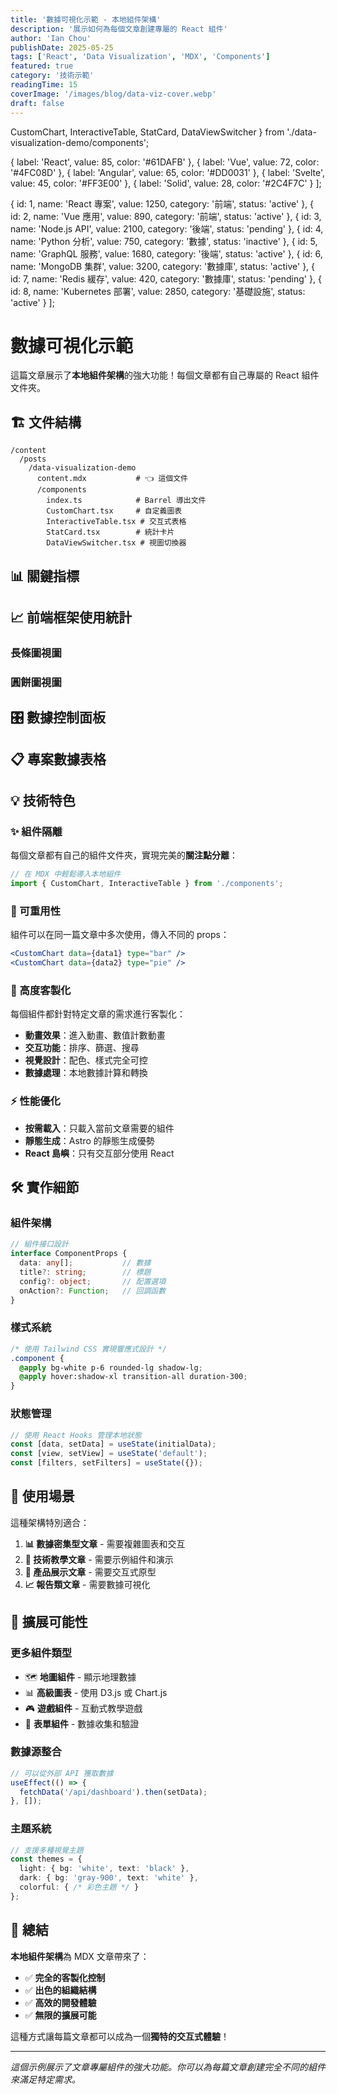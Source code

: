 ```yaml
---
title: '數據可視化示範 - 本地組件架構'
description: '展示如何為每個文章創建專屬的 React 組件'
author: 'Ian Chou'
publishDate: 2025-05-25
tags: ['React', 'Data Visualization', 'MDX', 'Components']
featured: true
category: '技術示範'
readingTime: 15
coverImage: '/images/blog/data-viz-cover.webp'
draft: false
---
```


  CustomChart, 
  InteractiveTable, 
  StatCard, 
  DataViewSwitcher 
} from './data-visualization-demo/components';

  { label: 'React', value: 85, color: '#61DAFB' },
  { label: 'Vue', value: 72, color: '#4FC08D' },
  { label: 'Angular', value: 65, color: '#DD0031' },
  { label: 'Svelte', value: 45, color: '#FF3E00' },
  { label: 'Solid', value: 28, color: '#2C4F7C' }
];

  { id: 1, name: 'React 專案', value: 1250, category: '前端', status: 'active' },
  { id: 2, name: 'Vue 應用', value: 890, category: '前端', status: 'active' },
  { id: 3, name: 'Node.js API', value: 2100, category: '後端', status: 'pending' },
  { id: 4, name: 'Python 分析', value: 750, category: '數據', status: 'inactive' },
  { id: 5, name: 'GraphQL 服務', value: 1680, category: '後端', status: 'active' },
  { id: 6, name: 'MongoDB 集群', value: 3200, category: '數據庫', status: 'active' },
  { id: 7, name: 'Redis 緩存', value: 420, category: '數據庫', status: 'pending' },
  { id: 8, name: 'Kubernetes 部署', value: 2850, category: '基礎設施', status: 'active' }
];

# 數據可視化示範

這篇文章展示了**本地組件架構**的強大功能！每個文章都有自己專屬的 React 組件文件夾。

## 🏗️ 文件結構

```text
/content
  /posts
    /data-visualization-demo
      content.mdx           # 👈 這個文件
      /components
        index.ts            # Barrel 導出文件
        CustomChart.tsx     # 自定義圖表
        InteractiveTable.tsx # 交互式表格
        StatCard.tsx        # 統計卡片
        DataViewSwitcher.tsx # 視圖切換器
```

## 📊 關鍵指標

<div className="grid grid-cols-1 md:grid-cols-2 lg:grid-cols-4 gap-4 my-8">
  <StatCard 
    title="總用戶數" 
    value={12584} 
    previousValue={11250}
    unit="人"
    icon="👥" 
    color="blue"
  />
  <StatCard 
    title="月收入" 
    value={85420} 
    previousValue={78900}
    unit="元"
    icon="💰" 
    color="green"
  />
  <StatCard 
    title="訂單數" 
    value={3247} 
    previousValue={3580}
    unit="筆"
    icon="📦" 
    color="yellow"
  />
  <StatCard 
    title="滿意度" 
    value={94} 
    previousValue={91}
    unit="%"
    icon="⭐" 
    color="purple"
  />
</div>

## 📈 前端框架使用統計

### 長條圖視圖

<CustomChart 
  data={sampleData} 
  title="2025 年前端框架使用率" 
  type="bar" 
/>

### 圓餅圖視圖

<CustomChart 
  data={sampleData} 
  title="2025 年前端框架市佔率" 
  type="pie" 
/>

## 🎛️ 數據控制面板

<DataViewSwitcher data={tableData} />

## 📋 專案數據表格

<InteractiveTable 
  data={tableData} 
  title="專案管理儀表板" 
/>

## 💡 技術特色

### ✨ 組件隔離
每個文章都有自己的組件文件夾，實現完美的**關注點分離**：

```typescript
// 在 MDX 中輕鬆導入本地組件
import { CustomChart, InteractiveTable } from './components';
```

### 🔄 可重用性
組件可以在同一篇文章中多次使用，傳入不同的 props：

```jsx
<CustomChart data={data1} type="bar" />
<CustomChart data={data2} type="pie" />
```

### 🎨 高度客製化
每個組件都針對特定文章的需求進行客製化：

- **動畫效果**：進入動畫、數值計數動畫
- **交互功能**：排序、篩選、搜尋
- **視覺設計**：配色、樣式完全可控
- **數據處理**：本地數據計算和轉換

### ⚡ 性能優化
- **按需載入**：只載入當前文章需要的組件
- **靜態生成**：Astro 的靜態生成優勢
- **React 島嶼**：只有交互部分使用 React

## 🛠️ 實作細節

### 組件架構

```typescript
// 組件接口設計
interface ComponentProps {
  data: any[];           // 數據
  title?: string;        // 標題
  config?: object;       // 配置選項
  onAction?: Function;   // 回調函數
}
```

### 樣式系統

```css
/* 使用 Tailwind CSS 實現響應式設計 */
.component {
  @apply bg-white p-6 rounded-lg shadow-lg;
  @apply hover:shadow-xl transition-all duration-300;
}
```

### 狀態管理

```javascript
// 使用 React Hooks 管理本地狀態
const [data, setData] = useState(initialData);
const [view, setView] = useState('default');
const [filters, setFilters] = useState({});
```

## 🎯 使用場景

這種架構特別適合：

1. **📊 數據密集型文章** - 需要複雜圖表和交互
2. **🔧 技術教學文章** - 需要示例組件和演示
3. **📱 產品展示文章** - 需要交互式原型
4. **📈 報告類文章** - 需要數據可視化

## 🚀 擴展可能性

### 更多組件類型
- 🗺️ **地圖組件** - 顯示地理數據
- 📊 **高級圖表** - 使用 D3.js 或 Chart.js
- 🎮 **遊戲組件** - 互動式教學遊戲
- 📝 **表單組件** - 數據收集和驗證

### 數據源整合
```typescript
// 可以從外部 API 獲取數據
useEffect(() => {
  fetchData('/api/dashboard').then(setData);
}, []);
```

### 主題系統
```typescript
// 支援多種視覺主題
const themes = {
  light: { bg: 'white', text: 'black' },
  dark: { bg: 'gray-900', text: 'white' },
  colorful: { /* 彩色主題 */ }
};
```

## 🎉 總結

**本地組件架構**為 MDX 文章帶來了：

- ✅ **完全的客製化控制**
- ✅ **出色的組織結構**
- ✅ **高效的開發體驗**
- ✅ **無限的擴展可能**

這種方式讓每篇文章都可以成為一個**獨特的交互式體驗**！

---

*這個示例展示了文章專屬組件的強大功能。你可以為每篇文章創建完全不同的組件來滿足特定需求。*
